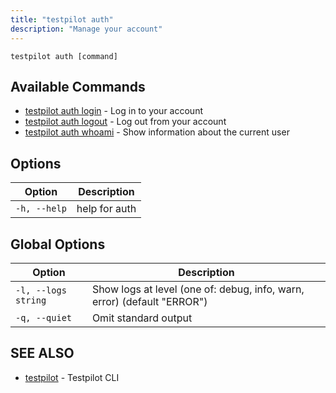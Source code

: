 ```yaml
---
title: "testpilot auth"
description: "Manage your account"
---
```


```
testpilot auth [command]
```

## Available Commands[​](#available-commands "Direct link to Available Commands")

- [testpilot auth login](/docs/testpilot/reference/cli/testpilot_auth_login) - Log in to your
  account
- [testpilot auth logout](/docs/testpilot/reference/cli/testpilot_auth_logout) - Log out from your
  account
- [testpilot auth whoami](/docs/testpilot/reference/cli/testpilot_auth_whoami) - Show information
  about the current user

## Options[​](#options "Direct link to Options")

| Option       | Description   |
| ------------ | ------------- |
| `-h, --help` | help for auth |

## Global Options[​](#global-options "Direct link to Global Options")

| Option              | Description                                                             |
| ------------------- | ----------------------------------------------------------------------- |
| `-l, --logs string` | Show logs at level (one of: debug, info, warn, error) (default "ERROR") |
| `-q, --quiet`       | Omit standard output                                                    |

## SEE ALSO[​](#see-also "Direct link to SEE ALSO")

- [testpilot](/docs/testpilot/reference/cli/testpilot) - Testpilot CLI
